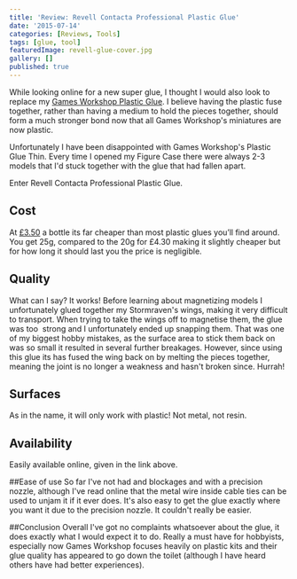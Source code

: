 ```yaml
---
title: 'Review: Revell Contacta Professional Plastic Glue'
date: '2015-07-14'
categories: [Reviews, Tools]
tags: [glue, tool]
featuredImage: revell-glue-cover.jpg
gallery: []
published: true
---
```


While looking online for a new super glue, I thought I would also look to replace my
[Games Workshop Plastic Glue](http://www.games-workshop.com/en-GB/Plastic-Glue-Thin). I believe having the
plastic fuse together, rather than having a medium to hold the pieces together, should form a much stronger
bond now that all Games Workshop's miniatures are now plastic.

Unfortunately I have been disappointed with Games Workshop's Plastic Glue Thin. Every time I opened my Figure
Case there were always 2-3 models that I'd stuck together with the glue that had fallen apart.

Enter Revell Contacta Professional Plastic Glue.

## Cost

At [£3.50](http://www.amazon.co.uk/Revell-39604-Contacta-Professional-Glue/dp/B000KJPUL0) a bottle its far cheaper
than most plastic glues you’ll find around. You get 25g, compared to the 20g for £4.30 making it slightly cheaper
but for how long it should last you the price is negligible.

## Quality

What can I say? It works! Before learning about magnetizing models I unfortunately glued together my Stormraven's
wings, making it very difficult to transport. When trying to take the wings off to magnetise them, the glue was too 
strong and I unfortunately ended up snapping them. That was one of my biggest hobby mistakes, as the surface area
to stick them back on was so small it resulted in several further breakages. However, since using this glue its
has fused the wing back on by melting the pieces together, meaning the joint is no longer a weakness and hasn't
broken since. Hurrah!

## Surfaces

As in the name, it will only work with plastic! Not metal, not resin.

## Availability

Easily available online, given in the link above.

##Ease of use
So far I've not had and blockages and with a precision nozzle, although I've read online that the metal wire inside
cable ties can be used to unjam it if it ever does. It's also easy to get the glue exactly where you want it due to
the precision nozzle. It couldn't really be easier.

##Conclusion
Overall I've got no complaints whatsoever about the glue, it does exactly what I would expect it to do. Really a must
have for hobbyists, especially now Games Workshop focuses heavily on plastic kits and their glue quality has appeared
to go down the toilet (although I have heard others have had better experiences).
